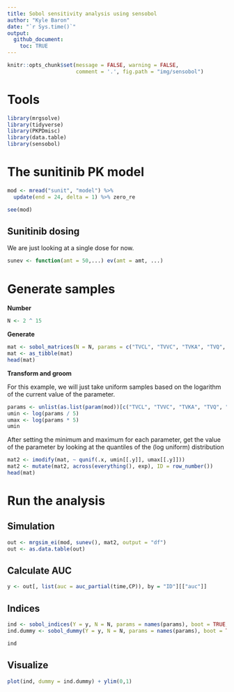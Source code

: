 ```yaml
---
title: Sobol sensitivity analysis using sensobol
author: "Kyle Baron"
date: "`r Sys.time()`"
output:
  github_document:
    toc: TRUE
---
```


```r
knitr::opts_chunk$set(message = FALSE, warning = FALSE, 
                      comment = '.', fig.path = "img/sensobol")
```


# Tools
```r
library(mrgsolve)
library(tidyverse)
library(PKPDmisc)
library(data.table)
library(sensobol)
```

# The sunitinib PK model
```r
mod <- mread("sunit", "model") %>% 
  update(end = 24, delta = 1) %>% zero_re
```

```r
see(mod)
```

## Sunitinib dosing 

We are just looking at a single dose for now.

```r
sunev <- function(amt = 50,...) ev(amt = amt, ...)
```

# Generate samples

__Number__
```r
N <- 2 ^ 15
```



__Generate__

```r
mat <- sobol_matrices(N = N, params = c("TVCL", "TVVC", "TVKA", "TVQ", "TVVP"))
mat <- as_tibble(mat)
head(mat)
```


__Transform and groom__

For this example, we will just take uniform samples based on the logarithm of
the current value of the parameter. 
```r
params <- unlist(as.list(param(mod))[c("TVCL", "TVVC", "TVKA", "TVQ", "TVVP")])
umin <- log(params / 5)
umax <- log(params * 5)
umin
```

After setting the minimum and maximum for each parameter, get the value of the 
parameter by looking at the quantiles of the (log uniform) distribution


```r
mat2 <- imodify(mat, ~ qunif(.x, umin[[.y]], umax[[.y]]))
mat2 <- mutate(mat2, across(everything(), exp), ID = row_number())
head(mat)
```

# Run the analysis

## Simulation

```r
out <- mrgsim_ei(mod, sunev(), mat2, output = "df")
out <- as.data.table(out)
```

## Calculate AUC

```r
y <- out[, list(auc = auc_partial(time,CP)), by = "ID"][["auc"]]
```

## Indices

```r
ind <- sobol_indices(Y = y, N = N, params = names(params), boot = TRUE, R = 1000, first = "jansen")
ind.dummy <- sobol_dummy(Y = y, N = N, params = names(params), boot = TRUE, R = 1000)
```

```r
ind
```


## Visualize

```r
plot(ind, dummy = ind.dummy) + ylim(0,1)
```
